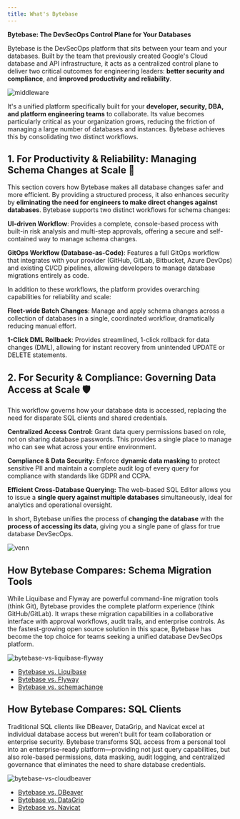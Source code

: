 ```yaml
---
title: What's Bytebase
---
```


**Bytebase: The DevSecOps Control Plane for Your Databases**

Bytebase is the DevSecOps platform that sits between your team and your databases. Built by the team that previously created Google's Cloud database and API infrastructure, it acts as a centralized control plane to deliver two critical outcomes for engineering leaders: **better security and compliance**, and **improved productivity and reliability**.

![middleware](/content/docs/what-is-bytebase/middleware.webp)

It's a unified platform specifically built for your **developer, security, DBA, and platform engineering teams** to collaborate. Its value becomes particularly critical as your organization grows, reducing the friction of managing a large number of databases and instances. Bytebase achieves this by consolidating two distinct workflows.

## 1. For Productivity & Reliability: Managing Schema Changes at Scale 🚀

This section covers how Bytebase makes all database changes safer and more efficient. By providing a structured process, it also enhances security by **eliminating the need for engineers to make direct changes against databases**. Bytebase supports two distinct workflows for schema changes:

**UI-driven Workflow**: Provides a complete, console-based process with built-in risk analysis and multi-step approvals, offering a secure and self-contained way to manage schema changes.

**GitOps Workflow (Database-as-Code)**: Features a full GitOps workflow that integrates with your provider (GitHub, GitLab, Bitbucket, Azure DevOps) and existing CI/CD pipelines, allowing developers to manage database migrations entirely as code.

In addition to these workflows, the platform provides overarching capabilities for reliability and scale:

**Fleet-wide Batch Changes**: Manage and apply schema changes across a collection of databases in a single, coordinated workflow, dramatically reducing manual effort.

**1-Click DML Rollback**: Provides streamlined, 1-click rollback for data changes (DML), allowing for instant recovery from unintended UPDATE or DELETE statements.

## 2. For Security & Compliance: Governing Data Access at Scale 🛡️

This workflow governs how your database data is accessed, replacing the need for disparate SQL clients and shared credentials.

**Centralized Access Control:** Grant data query permissions based on role, not on sharing database passwords. This provides a single place to manage who can see what across your entire environment.

**Compliance & Data Security:** Enforce **dynamic data masking** to protect sensitive PII and maintain a complete audit log of every query for compliance with standards like GDPR and CCPA.

**Efficient Cross-Database Querying:** The web-based SQL Editor allows you to issue a **single query against multiple databases** simultaneously, ideal for analytics and operational oversight.

In short, Bytebase unifies the process of **changing the database** with the **process of accessing its data**, giving you a single pane of glass for true database DevSecOps.

![venn](/content/docs/what-is-bytebase/venn.webp)

## How Bytebase Compares: Schema Migration Tools

While Liquibase and Flyway are powerful command-line migration tools (think Git), Bytebase provides the complete platform experience (think GitHub/GitLab). It wraps these migration capabilities in a collaborative interface with approval workflows, audit trails, and enterprise controls. As the fastest-growing open source solution in this space, Bytebase has become the top choice for teams seeking a unified database DevSecOps platform.

![bytebase-vs-liquibase-flyway](/content/docs/what-is-bytebase/bytebase-vs-liquibase-flyway-schemachange.webp)

- [Bytebase vs. Liquibase](https://www.bytebase.com/blog/bytebase-vs-liquibase/)
- [Bytebase vs. Flyway](https://www.bytebase.com/blog/bytebase-vs-flyway/)
- [Bytebase vs. schemachange](https://www.bytebase.com/blog/snowflake-schema-change/)

## How Bytebase Compares: SQL Clients

Traditional SQL clients like DBeaver, DataGrip, and Navicat excel at individual database access but weren't built for team collaboration or enterprise security. Bytebase transforms SQL access from a personal tool into an enterprise-ready platform—providing not just query capabilities, but also role-based permissions, data masking, audit logging, and centralized governance that eliminates the need to share database credentials.

![bytebase-vs-cloudbeaver](/content/docs/what-is-bytebase/bytebase-vs-cloudbeaver.webp)

- [Bytebase vs. DBeaver](https://www.bytebase.com/blog/bytebase-vs-dbeaver/)
- [Bytebase vs. DataGrip](https://www.bytebase.com/blog/bytebase-vs-datagrip/)
- [Bytebase vs. Navicat](https://www.bytebase.com/blog/stop-using-navicat/)